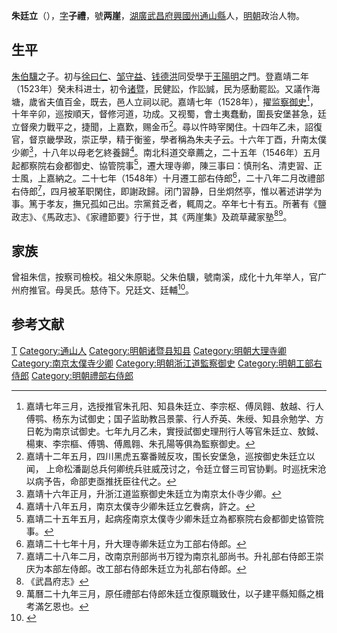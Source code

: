 {{明清人物信息框
| 姓名 = 朱廷立
| 原名 =
| 圖片名稱= 
| 圖片大小 =
| 圖片說明 = 
| 最高職務 =礼部右侍郎
| 國家 = 大明 
| 爵位 =
| 籍貫 = 湖广武昌府兴国州通山县
| 族裔 = 
| 字號 = 
| 諡號 =
| 出生日期 = 八月二十四日
| 出生地點 = 
| 逝世日期 = 嘉靖三十五年
| 逝世地點 =
| 墓葬 =
| 配偶 = 娶韓氏
| 親屬 = 子：朱之楫
| 出身 =
* 正德十四年己卯科舉人
* 嘉靖二年癸未科進士
| 經歷 =
| 著作 = 
}}'''朱廷立'''（{{bd|1482年||1556年|}}），[[表字|字]]'''子禮'''，號'''两崖'''，[[湖廣|湖廣]][[武昌府|武昌府]][[興國州|興國州]][[通山縣|通山縣]]人，[[明朝|明朝]]政治人物。

==生平==
[[朱伯驥|朱伯驥]]之子。初与[[徐曰仁|徐曰仁]]、[[邹守益|邹守益]]、[[钱德洪|钱德洪]]同受學于[[王陽明|王陽明]]之門。登嘉靖二年（1523年）癸未科进士，初令[[诸暨|诸暨]]，民健訟，作訟誠，民为感動罷訟。又議作海塘，歲省夫值百金，既去，邑人立祠以祀。嘉靖七年（1528年），擢[[监察御史|监察御史]]<ref>嘉靖七年三月，选授推官朱孔阳、知县朱廷立、李宗枢、傅凤翱、敖越、行人傅鹗、杨东为试御史；国子监助教吕景蒙、行人乔英、朱绶、知县佘勉学、方日乾为南京试御史。七年九月乙未，實授試御史理刑行人等官朱廷立、敖鉞、楊東、李宗樞、傅鶚、傅鳳翱、朱孔陽等俱為監察御史。</ref>，十年辛卯，巡按順天，督修河道，功成。又视蜀，會土夷蠢動，圍長安堡甚急，廷立督衆力戰平之，捷聞，上嘉歎，赐金币<ref>嘉靖十二年五月，四川黑虎五寨番贼反攻，围长安堡急，巡按御史朱廷立以闻， 上命松潘副总兵何卿统兵驻威茂讨之，令廷立督三司官协剿。时巡抚宋沧以病予告，命部吏亟推抚臣往代之。</ref>。尋以忤時宰閑住。十四年乙未，詔復官，督京畿學政，崇正學，精于衡鉴，學者稱為朱夫子云。十六年丁酉，升南太僕少卿<ref>嘉靖十六年正月，升浙江道监察御史朱廷立为南京太仆寺少卿。</ref>，十八年以母老乞終養歸<ref>嘉靖十八年五月，南京太僕寺少卿朱廷立乞餋病，許之。</ref>。南北科道交章薦之，二十五年（1546年）五月起都察院右僉都御史、協管院事<ref>嘉靖二十五年五月，起病痊南京太僕寺少卿朱廷立為都察院右僉都御史協管院事。</ref>，遷大理寺卿，陳三事曰：慎刑名、清吏習、正士風，上嘉納之。二十七年（1548年）十月遷工部右侍郎<ref>嘉靖二十七年十月，升大理寺卿朱廷立为工部右侍郎。</ref>，二十八年二月改禮部右侍郎<ref>嘉靖二十八年二月，改南京刑部尚书万镗为南京礼部尚书。升礼部右侍郎王崇庆为本部左侍郎。改工部右侍郎朱廷立为礼部右侍郎。</ref>，四月被革职閑住，即謝政歸。闭门習静，日坐炯然亭，惟以著述讲学为事。篤于孝友，撫兄孤如己出。宗黨貧乏者，輒周之。卒年七十有五。所著有《鹽政志》、《馬政志》、《家禮節要》行于世，其《两崖集》及疏草藏家塾<ref>《武昌府志》</ref><ref>萬曆二十九年三月，原任禮部右侍郎朱廷立復原職致仕，以子建平縣知縣之楫考滿乞恩也。</ref>。

==家族== 
曾祖朱信，按察司檢校。祖父朱原聪。父朱伯驥，號南溪，成化十九年举人，官广州府推官。母吴氏。慈侍下。兄廷文、廷輔<ref>{{Cite book|title=天一阁藏明代科举录选刊 登科录 点校本|last=龚延明主编|first=|publisher=宁波出版社|year=2016|isbn=978-7-5526-2320-8|location=宁波|pages=|quote=《天一閣藏明代科舉錄選刊.登科錄》之《嘉靖二年癸未科進士登科録》}}</ref>。

== 参考文献 ==
{{reflist}}

{{嘉靖二年癸未科殿試金榜}}

{{Authority control}}
{{DEFAULTSORT:Zhu朱}}
[[Category:朱姓|T]]
[[Category:通山人|Category:通山人]]
[[Category:明朝诸暨县知县|Category:明朝诸暨县知县]]
[[Category:明朝大理寺卿|Category:明朝大理寺卿]]
[[Category:南京太僕寺少卿|Category:南京太僕寺少卿]]
[[Category:明朝浙江道監察御史|Category:明朝浙江道監察御史]]
[[Category:明朝工部右侍郎|Category:明朝工部右侍郎]]
[[Category:明朝禮部右侍郎|Category:明朝禮部右侍郎]]